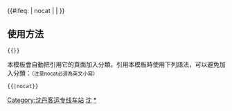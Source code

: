 {{鐵道路線|lua=1
| 模板名稱 = 沈丹客运专线
| 名稱 = [[沈丹客运专线]]
| 代表色 = #0033c9
| Logo = [[File:China_Railways.svg|17px]]
| 背景顏色 = #FFFFFF
| 車站列表 = 沈阳南 ~ 本溪新城 ~ 本溪 ~ 南芬北 ~ 通远堡西 ~ 凤城东 ~ 五龙背东 ~丹东
}}
<includeonly>{{#ifeq: {{{1}}} | nocat | <!--空--> | [[Category:沈丹客运专线车站]] }}</includeonly><noinclude>

==使用方法==
 <nowiki>{{</nowiki>{{PAGENAME}}<nowiki>}}</nowiki>
本模板會自動把引用它的頁面加入分類。引用本模板時使用下列語法，可以避免加入分類：<small>（注意nocat必須為英文小寫）</small>
 <nowiki>{{</nowiki>{{PAGENAME}}<nowiki>|nocat}}</nowiki>
[[Category:中國鐵路路線模板|沈]]
[[Category:沈丹客运专线车站|*]]
</noinclude>